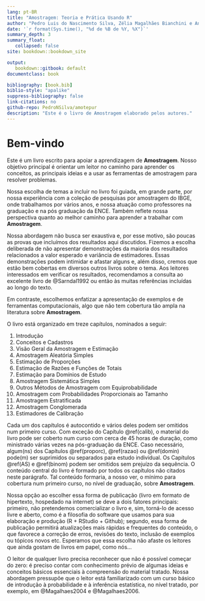 ```yaml
---
lang: pt-BR
title: "Amostragem: Teoria e Prática Usando R"
author: "Pedro Luis do Nascimento Silva, Zélia Magalhães Bianchini e Antonio José Ribeiro Dias"
date: '`r format(Sys.time(), "%d de %B de %Y, %X")`'
summary_depth: 3
summary_float:
   collapsed: false
site: bookdown::bookdown_site

output:
   bookdown::gitbook: default
documentclass: book                   

bibliography: [book.bib]
biblio-style: "apalike"
suppress-bibliography: false
link-citations: no
github-repo: PedroNSilva/amotepur
description: "Este é o livro de Amostragem elaborado pelos autores."
---
```


# Bem-vindo {-}

Este é um livro escrito para apoiar a aprendizagem de **Amostragem**. Nosso objetivo principal é orientar um leitor no caminho para aprender os conceitos, as principais ideias e a usar as ferramentas de amostragem para resolver problemas.

Nossa escolha de temas a incluir no livro foi guiada, em grande parte, por nossa experiência com a coleção de pesquisas por amostragem do IBGE, onde trabalhamos por vários anos, e nossa atuação como professores na graduação e na pós graduação da ENCE. Também reflete nossa perspectiva quanto ao melhor caminho para aprender a trabalhar com **Amostragem**.

Nossa abordagem não busca ser exaustiva e, por esse motivo, são poucas as provas que incluímos dos resultados aqui discutidos. Fizemos a escolha deliberada de não apresentar demonstrações da maioria dos resultados relacionados a valor esperado e variância de estimadores. Essas demonstrações podem intimidar e afastar alguns e, além disso, cremos que estão bem cobertas em diversos outros livros sobre o tema. Aos leitores interessados em verificar os resultados, recomendamos a consulta ao excelente livro de @Sarndal1992 ou então às muitas referências incluídas ao longo do texto.

Em contraste, escolhemos enfatizar a apresentação de exemplos e de ferramentas computacionais, algo que não tem cobertura tão ampla na literatura sobre **Amostragem**. 

O livro está organizado em treze capítulos, nominados a seguir:

1) Introdução
2) Conceitos e Cadastros 
3) Visão Geral da Amostragem e Estimação 
4) Amostragem Aleatória Simples  
5) Estimação de Proporções  
6) Estimação de Razões e Funções de Totais 
7) Estimação para Domínios de Estudo 
8) Amostragem Sistemática Simples 
9) Outros Métodos de Amostragem com Equiprobabilidade 
10) Amostragem com Probabilidades Proporcionais ao Tamanho  
11) Amostragem Estratificada 
12) Amostragem Conglomerada 
13) Estimadores de Calibração 

Cada um dos capítulos é autocontido e vários deles podem ser omitidos num primeiro curso. Com exceção do Capítulo \@ref(calib), o material do livro pode ser coberto num curso com cerca de 45 horas de duração, como ministrado várias vezes na pós-graduação da ENCE. Caso necessário, algum(ns) dos Capítulos \@ref(proporc), \@ref(razao) ou \@ref(domin) pode(m) ser suprimidos ou separados para estudo individual. Os Capítulos \@ref(AS) e \@ref(binom) podem ser omitidos sem prejuízo da sequência. O conteúdo central do livro é formado por todos os capítulos não citados neste parágrafo. Tal conteúdo formaria, a nosso ver, o mínimo para cobertura num primeiro curso, no nível de graduação, sobre **Amostragem**.

Nossa opção ao escolher essa forma de publicação (livro em formato de hipertexto, hospedado na internet) se deve a dois fatores principais: primeiro, não pretendemos comercializar o livro e, sim, torná-lo de acesso livre e aberto, como é a filosofia do software que usamos para sua elaboração e produção (R + RStudio + Github); segundo, essa forma de publicação permitirá atualizações mais rápidas e frequentes do conteúdo, o que favorece a correção de erros, revisões do texto, inclusão de exemplos ou tópicos novos etc. Esperamos que essa escolha não afaste os leitores que ainda gostam de livros em papel, como nós...

O leitor de qualquer livro precisa reconhecer que não é possível começar do zero: é preciso contar com conhecimento prévio de algumas ideias e conceitos básicos essenciais à compreensão do material tratado. Nossa abordagem pressupõe que o leitor está familiarizado com um curso básico de introdução à probabilidade e à inferência estatística, no nível tratado, por exemplo, em @Magalhaes2004 e @Magalhaes2006.
